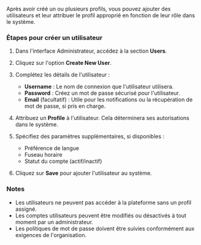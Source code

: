 Après avoir créé un ou plusieurs profils, vous pouvez ajouter des utilisateurs et leur attribuer le profil approprié en fonction de leur rôle dans le système.

### Étapes pour créer un utilisateur

1. Dans l'interface Administrateur, accédez à la section **Users**.

2. Cliquez sur l'option **Create New User**.

3. Complétez les détails de l'utilisateur :
   * **Username** : Le nom de connexion que l'utilisateur utilisera.
   * **Password** : Créez un mot de passe sécurisé pour l'utilisateur.
   * **Email** (facultatif) : Utile pour les notifications ou la récupération de mot de passe, si pris en charge.

4. Attribuez un **Profile** à l'utilisateur. Cela déterminera ses autorisations dans le système.

5. Spécifiez des paramètres supplémentaires, si disponibles :
   * Préférence de langue
   * Fuseau horaire
   * Statut du compte (actif/inactif)

6. Cliquez sur **Save** pour ajouter l'utilisateur au système.

### Notes

* Les utilisateurs ne peuvent pas accéder à la plateforme sans un profil assigné.
* Les comptes utilisateurs peuvent être modifiés ou désactivés à tout moment par un administrateur.
* Les politiques de mot de passe doivent être suivies conformément aux exigences de l'organisation.
